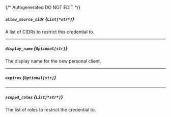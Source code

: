 {/* Autogenerated DO NOT EDIT  */}
##### `allow_source_cidr` *{`List[*str*]`}*
A list of CIDRs to restrict this credential to.

---
##### `display_name` *{`Optional[str]`}*
The display name for the new personal client.

---
##### `expires` *{`Optional[str]`}*

---
##### `scoped_roles` *{`List[*str*]`}*
The list of roles to restrict the credential to.


